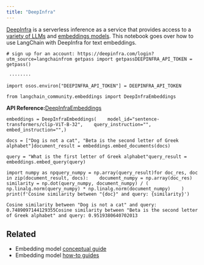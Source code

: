 ```yaml
---
title: "DeepInfra"
---
```


[DeepInfra](https://deepinfra.com/?utm_source=langchain) is a serverless inference as a service that provides access to a [variety of LLMs](https://deepinfra.com/models?utm_source=langchain) and [embeddings models](https://deepinfra.com/models?type=embeddings\&utm_source=langchain). This notebook goes over how to use LangChain with DeepInfra for text embeddings.

```
# sign up for an account: https://deepinfra.com/login?utm_source=langchainfrom getpass import getpassDEEPINFRA_API_TOKEN = getpass()
```

```
 ········
```

```
import osos.environ["DEEPINFRA_API_TOKEN"] = DEEPINFRA_API_TOKEN
```

```
from langchain_community.embeddings import DeepInfraEmbeddings
```

**API Reference:**[DeepInfraEmbeddings](https://python.langchain.com/api_reference/community/embeddings/langchain_community.embeddings.deepinfra.DeepInfraEmbeddings.html)

```
embeddings = DeepInfraEmbeddings(    model_id="sentence-transformers/clip-ViT-B-32",    query_instruction="",    embed_instruction="",)
```

```
docs = ["Dog is not a cat", "Beta is the second letter of Greek alphabet"]document_result = embeddings.embed_documents(docs)
```

```
query = "What is the first letter of Greek alphabet"query_result = embeddings.embed_query(query)
```

```
import numpy as npquery_numpy = np.array(query_result)for doc_res, doc in zip(document_result, docs):    document_numpy = np.array(doc_res)    similarity = np.dot(query_numpy, document_numpy) / (        np.linalg.norm(query_numpy) * np.linalg.norm(document_numpy)    )    print(f'Cosine similarity between "{doc}" and query: {similarity}')
```

```
Cosine similarity between "Dog is not a cat" and query: 0.7489097144129355Cosine similarity between "Beta is the second letter of Greek alphabet" and query: 0.9519380640702013
```

## Related

* Embedding model [conceptual guide](/oss/concepts/embedding_models)
* Embedding model [how-to guides](/oss/how_to/#embedding-models)
